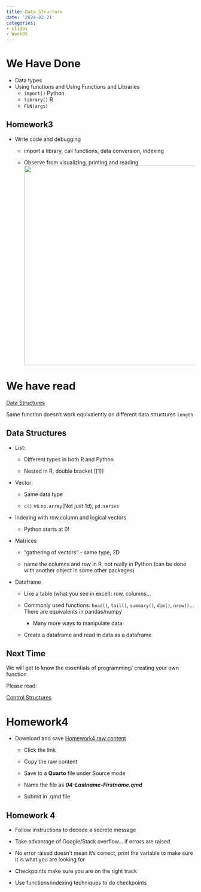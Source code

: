 ```yaml
---
title: Data Structure
date: '2024-02-21'
categories:
- slides
- Week05
---
```


# We Have Done {.scrollable}

-   Data types
-   Using functions and Using Functions and Libraries
    -   `import()` Python
    -   `library()` R
    -   `FUN(args)`

## Homework3 {.scrollable}

-   Write code and debugging

    -   import a library, call functions, data conversion, indexing

    -   Observe from visualizing, printing and reading![](fig/hw3.png){width="532"}

# We have read

[Data Structures](https://srvanderplas.github.io/stat-computing-r-python/part-gen-prog/03-data-struct.html)

Same function doesn't work equivalently on different data structures `length`

## Data Structures {.scrollable}

-   List:

    -   Different types in both R and Python

    -   Nested in R, double bracket \[\[1\]\]

-   Vector:

    -   Same data type

    -   `c()` vs `np.array`(Not just 1d), `pd.series`

-   Indexing with row,column and logical vectors

    -   Python starts at 0!

-   Matrices

    -   "gathering of vectors" - same type, 2D

    -   name the columns and row in R, not really in Python (can be done with another object in some other packages)

-   Dataframe

    -   Like a table (what you see in excel): row, columns...

    -   Commonly used functions: `head()`, `tail()`, `summary()`, `dim()`, `nrow()`... There are equivalents in pandas/numpy

        -   Many more ways to manipulate data

    -   Create a dataframe and read in data as a dataframe

::: r-fit-text
# Next Time

We will get to know the essentials of programming/ creating your own function

Please read:

[Control Structures](https://srvanderplas.github.io/stat-computing-r-python/part-gen-prog/04-control-struct.html)
:::

# Homework4 {.scrollable}

-   Download and save [Homework4 raw content](https://raw.githubusercontent.com/srvanderplas/unl-stat151/main/homework/04-cipher.qmd)

    -   Click the link

    -   Copy the raw content

    -   Save to a **Quarto** file under Source mode

    -   Name the file as ***04-Lastname-Firstname.qmd***

    -   Submit in .qmd file

## Homework 4 {.scrollable}

-   Follow instructions to decode a secrete message

-   Take advantage of Google/Stack overflow... if errors are raised

-   No error raised doesn't mean it's correct, print the variable to make sure it is what you are looking for

-   Checkpoints make sure you are on the right track

-   Use functions/indexing techniques to do checkpoints
